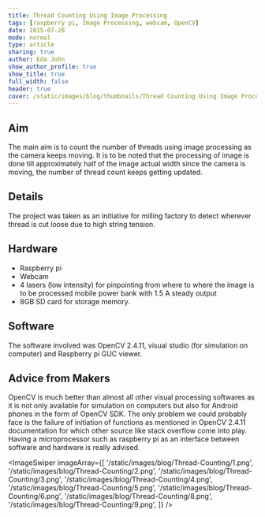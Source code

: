 ```yaml
---
title: Thread Counting Using Image Processing
tags: [raspberry pi, Image Processing, webcam, OpenCV]
date: 2015-07-28
mode: normal
type: article
sharing: true
author: Eda John
show_author_profile: true
show_title: true
full_width: false
header: true
cover: /static/images/blog/thumbnails/Thread Counting Using Image Processing.png
---
```


## Aim

The main aim is to count the number of threads using image processing as the camera keeps moving. It is to be noted that the processing of image is done till approximately half of the image actual width since the camera is moving, the number of thread count keeps getting updated.

## Details

The project was taken as an initiative for milling factory to detect wherever thread is cut loose due to high string tension.

## Hardware

- Raspberry pi
- Webcam
- 4 lasers (low intensity) for pinpointing from where to where the image is to be processed mobile power bank with 1.5 A steady output
- 8GB SD card for storage memory.

## Software

The software involved was OpenCV 2.4.11, visual studio (for simulation on computer) and Raspberry pi GUC viewer.

## Advice from Makers

OpenCV is much better than almost all other visual processing softwares as it is not only available for simulation on computers but also for Android phones in the form of OpenCV SDK. The only problem we could probably face is the failure of initiation of functions as mentioned in OpenCV 2.4.11 documentation for which other source like stack overflow come into play. Having a microprocessor such as raspberry pi as an interface between software and hardware is really advised.

<ImageSwiper
  imageArray={[
    '/static/images/blog/Thread-Counting/1.png',
    '/static/images/blog/Thread-Counting/2.png',
    '/static/images/blog/Thread-Counting/3.png',
    '/static/images/blog/Thread-Counting/4.png',
    '/static/images/blog/Thread-Counting/5.png',
    '/static/images/blog/Thread-Counting/6.png',
    '/static/images/blog/Thread-Counting/8.png',
    '/static/images/blog/Thread-Counting/9.png',
  ]}
/>
